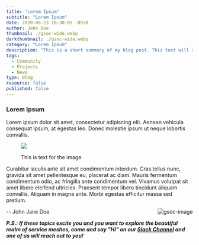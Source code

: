 ```yaml
---
title: "Lorem Ipsum"
subtitle: "Lorem Ipsum"
date: 2020-06-23 10:30:05 -0530
author: John Doe
thumbnail: ./gsoc-wide.webp
darkthumbnail: ./gsoc-wide.webp
category: "Lorem Ipsum"
description: "This is a short summary of my blog post. This text will show in the blog's list view and in community newsletters."
tags:
  - Community
  - Projects
  - News
type: Blog
resource: false
published: false
---
```



<BlogWrapper>

### Lorem Ipsum

Lorem ipsum dolor sit amet, consectetur adipiscing elit. Aenean vehicula consequat ipsum, at egestas leo. Donec molestie ipsum ut neque lobortis convallis.

<figure className="imgWithCaption fig-right">
  <img src={gsoc} />
  <figcaption>
    <p>This is text for the image</p>
  </figcaption>
</figure>

Curabitur iaculis ante sit amet condimentum interdum. Cras tellus nunc, gravida sit amet pellentesque eu, placerat ac diam. Mauris fermentum condimentum odio, ac fringilla ante condimentum vel. Vivamus volutpat sit amet libero eleifend ultricies. Praesent tempor libero tincidunt aliquam convallis. Aliquam in magna ante. Morbi egestas efficitur massa sed pretium.

<img src={gsoc} className="gsoc-image" align="right" alt="gsoc-image" />

\-- <Link to="/community/members/john-jane-doe">John Jane Doe</Link>

_**P.S.: If these topics excite you and you want to explore the beautiful realm of service meshes, come and say "Hi" on our [Slack Channel](http://slack.layer5.io) and one of us will reach out to you!**_

</BlogWrapper>
